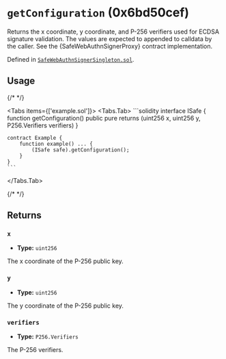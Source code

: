 



# `getConfiguration` (0x6bd50cef)



Returns the x coordinate, y coordinate, and P-256 verifiers used for ECDSA signature
validation. The values are expected to appended to calldata by the caller. See the
\{SafeWebAuthnSignerProxy\} contract implementation.




Defined in [`SafeWebAuthnSignerSingleton.sol`](https://github.com/safe-global/safe-modules/tree/passkey/v0.2.1/modules/passkey/contracts/SafeWebAuthnSignerSingleton.sol#L32).


## Usage

{/* <!-- vale off --> */}

<Tabs items={['example.sol']}>
  <Tabs.Tab>
    ```solidity
    interface ISafe {
        function getConfiguration() public pure returns (uint256 x, uint256 y, P256.Verifiers verifiers)
    }

    contract Example {
        function example() ... {
            (ISafe safe).getConfiguration();
        }
    }
    ```
  </Tabs.Tab>
</Tabs>

{/* <!-- vale on --> */}

## Returns

### `x`

  - **Type:** `uint256`

  The x coordinate of the P-256 public key.


### `y`

  - **Type:** `uint256`

  The y coordinate of the P-256 public key.


### `verifiers`

  - **Type:** `P256.Verifiers`

  The P-256 verifiers.







